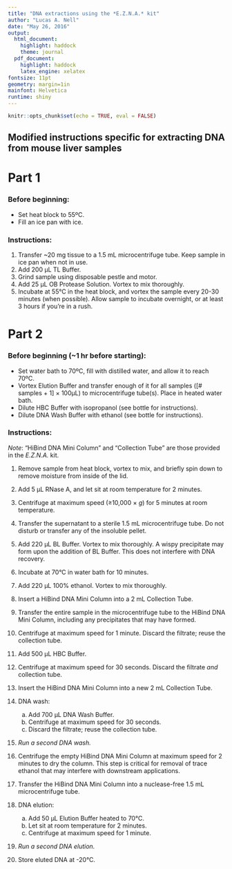 ```yaml
---
title: "DNA extractions using the *E.Z.N.A.* kit"
author: "Lucas A. Nell"
date: "May 26, 2016"
output:
  html_document:
    highlight: haddock
    theme: journal
  pdf_document:
    highlight: haddock
    latex_engine: xelatex
fontsize: 11pt
geometry: margin=1in
mainfont: Helvetica
runtime: shiny
---
```


```r
knitr::opts_chunk$set(echo = TRUE, eval = FALSE)
```


Modified instructions specific for extracting DNA from mouse liver samples
-------


# Part 1

### Before beginning:

- Set heat block to 55ºC.
- Fill an ice pan with ice.


### Instructions:

1.  Transfer ~20 mg tissue to a 1.5 mL microcentrifuge tube. Keep sample in ice pan when 
    not in use.
2.  Add 200 µL TL Buffer.
3.  Grind sample using disposable pestle and motor.
4.  Add 25 µL OB Protease Solution. Vortex to mix thoroughly.
5.  Incubate at 55°C in the heat block, and vortex the sample every 20-30 minutes (when 
    possible). Allow sample to incubate overnight, or at least 3 hours if you're in a 
    rush.


# Part 2

### Before beginning (~1 hr before starting):

- Set water bath to 70ºC, fill with distilled water, and allow it to reach 70ºC.
- Vortex Elution Buffer and transfer enough of it for all samples ([# samples $+$ 1]
  $\times$ 100µL) to microcentrifuge tube(s). Place in heated water bath.
- Dilute HBC Buffer with isopropanol (see bottle for instructions).
- Dilute DNA Wash Buffer with ethanol (see bottle for instructions).



### Instructions:

*Note*: "HiBind DNA Mini Column" and "Collection Tube" are those provided in the 
*E.Z.N.A.* kit.


1.  Remove sample from heat block, vortex to mix, and briefly spin down to remove
    moisture from inside of the lid.
    
2.  Add 5 µL RNase A, and let sit at room temperature for 2 minutes.

3.  Centrifuge at maximum speed (≥10,000 $\times$ *g*) for 5 minutes at room temperature.

4.  Transfer the supernatant to a sterile 1.5 mL microcentrifuge tube. Do not disturb or
    transfer any of the insoluble pellet.

5.  Add 220 µL BL Buffer. Vortex to mix thoroughly. A wispy precipitate may form upon the
    addition of BL Buffer. This does not interfere with DNA recovery.

6.  Incubate at 70°C in water bath for 10 minutes.

7.  Add 220 µL 100% ethanol. Vortex to mix thoroughly.

8.  Insert a HiBind DNA Mini Column into a 2 mL Collection Tube.

9.  Transfer the entire sample in the microcentrifuge tube to the HiBind DNA Mini Column,
    including any precipitates that may have formed.

10. Centrifuge at maximum speed for 1 minute. Discard the filtrate; reuse the 
    collection tube.

11. Add 500 µL HBC Buffer.

12. Centrifuge at maximum speed for 30 seconds. Discard the filtrate *and* collection 
    tube.

13. Insert the HiBind DNA Mini Column into a new 2 mL Collection Tube.

14. DNA wash:
    a. Add 700 µL DNA Wash Buffer. 
    b. Centrifuge at maximum speed for 30 seconds.
    c. Discard the filtrate; reuse the collection tube.

15. *Run a second DNA wash.*

16. Centrifuge the empty HiBind DNA Mini Column at maximum speed for 2 minutes to dry the
    column. This step is critical for removal of trace ethanol that may interfere with
    downstream applications.

17. Transfer the HiBind DNA Mini Column into a nuclease-free 1.5 mL microcentrifuge tube.

18. DNA elution:
    a. Add 50 µL Elution Buffer heated to 70°C.
    b. Let sit at room temperature for 2 minutes. 
    c. Centrifuge at maximum speed for 1 minute.

19. *Run a second DNA elution.*

20. Store eluted DNA at -20°C.
